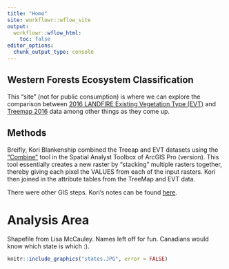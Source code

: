 ```yaml
---
title: "Home"
site: workflowr::wflow_site
output:
  workflowr::wflow_html:
    toc: false
editor_options:
  chunk_output_type: console
---
```



## Western Forests Ecosystem Classification
This "site" (not for public consumption) is where we can explore the comparison between [2016 LANDFIRE Existing Vegetation Type (EVT)](https://landfire.gov/evt.php) and [Treemap 2016](https://data.nal.usda.gov/dataset/treemap-2016-tree-level-model-forests-conterminous-united-states-circa-2016) data among other things as they come up.

## Methods
Breifly, Kori Blankenship combined the Treeap and EVT datasets using the ["Combine"](https://pro.arcgis.com/en/pro-app/latest/tool-reference/spatial-analyst/combine.htm) tool in the Spatial Analyst Toolbox of ArcGIS Pro (version).  This tool essentially creates a new raster by "stacking" multiple rasters together, thereby giving each pixel the VALUES from each of the input rasters.  Kori then joined in the attribute tables from the TreeMap and EVT data.

There were other GIS steps.  Kori's notes can be found [here](ProcessingNotes 4 Forest Type and ForestType-EVT Grids.docx).

# Analysis Area
Shapefile from Lisa McCauley.  Names left off for fun.  Canadians would know which state is which :).  

```r
knitr::include_graphics("states.JPG", error = FALSE)
```

